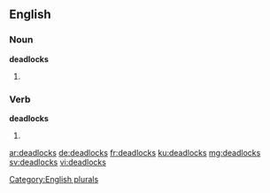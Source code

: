 ==English==

===Noun===
'''deadlocks'''

# {{plural of|deadlock}}

===Verb===
'''deadlocks'''

# {{en-third-person singular of|deadlock}}

[[Category:English plurals]]

[[ar:deadlocks]]
[[de:deadlocks]]
[[fr:deadlocks]]
[[ku:deadlocks]]
[[mg:deadlocks]]
[[sv:deadlocks]]
[[vi:deadlocks]]